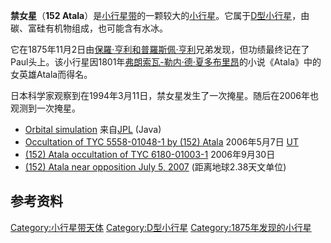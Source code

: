 {{Infobox planet
|width           = 25em
|name            = 152 Atala
|symbol          = 
|background      = #FFFFC0
|image           = 
|caption         = 
|discovery_ref   = <ref>[http://cfa-www.harvard.edu/iau/lists/NumberedMPs.html Hardard's Numbered MPs]</ref>
|discoverer      = [[Paul_Henry_(astronomer)|P. P. Henry]]
|discovered      = 1875年
|discovery_site   = 
|mp_name         =   <!--(Minor planet name)-->
|mp_category     =   [[小行星带|小行星带]]
|named_after     =   [[Atala_(novella)|Atala]]
|alt_names       =   <!--(Alternative names)-->
|orbit_ref       = <ref>[ftp://ftp.lowell.edu/pub/elgb/astorb.html Lowell Astorb]</ref>
|epoch           = 
|aphelion        = 3.374 [[天文单位|天文单位]]
|perihelion      = 2.918 [[天文单位|天文单位]]
|semimajor       = 3.146 [[天文单位|天文单位]]
|eccentricity    = 0.072
|period          = 5.582年
|avg_speed       =   <!--(Average orbital speed)-->
|inclination     = 
|asc_node        =   <!--(Longitude of ascending node)-->
|mean_anomaly    = 
|arg_peri        =   <!--(Argument of perihelion)-->
|satellites      = 
|dimensions      =  71–122 km<ref>[http://www.asteroidoccultation.com/2006_05/0507_152_5137_Summary.txt Asterodoccultation.com] {{webarchive|url=https://web.archive.org/web/20061010013839/http://www.asteroidoccultation.com/2006_05/0507_152_5137_Summary.txt |date=2006-10-10 }}</ref>
|mass            = 
|density         = 
|surface_grav    =   <!--(Equatorial surface gravity)-->
|escape_velocity = 
|sidereal_day    = 5.28-6.25 hours
|axial_tilt      = 
|pole_ecliptic_lat =   <!--(Pole ecliptic latitude)-->
|pole_ecliptic_lon =   <!--(Pole ecliptic longitude)-->
|albedo          = 0.054
|temp_name1      = 
|mean_temp_1     = 
|max_temp_1      = 
|temp_name2      = 
|max_temp_2      = 
|spectral_type   = [[D-型小行星|D]]<ref>[http://spiff.rit.edu/richmond/parallax/phot/LCSUMPUB.TXT SPIFF LCSUMPUB]</ref> 
|abs_magnitude   =  8.33
}}

'''禁女星'''（'''152 Atala'''）是[[小行星带|小行星带]]的一颗较大的[[小行星|小行星]]。它属于[[D-型小行星|D型小行星]]，由碳、富硅有机物组成，也可能含有水冰。

它在1875年11月2日由[[保羅·亨利和普羅斯佩·亨利|保羅·亨利和普羅斯佩·亨利]]兄弟发现，但功绩最终记在了Paul头上。该小行星因1801年[[弗朗索瓦-勒内·德·夏多布里昂|弗朗索瓦-勒内·德·夏多布里昂]]的小说《Atala》中的女英雄Atala而得名。

日本科学家观察到在1994年3月11日，禁女星发生了一次掩星。随后在2006年也观测到一次掩星。
*[http://ssd.jpl.nasa.gov/sbdb.cgi?sstr=152;orb=1 Orbital simulation] {{Wayback|url=http://ssd.jpl.nasa.gov/sbdb.cgi?sstr=152;orb=1 |date=20140824183419 }} 来自[[喷气推进实验室|JPL]] (Java)
*[http://iota.jhuapl.edu/mp152505.htm Occultation of TYC 5558-01048-1 by (152) Atala] {{Wayback|url=http://iota.jhuapl.edu/mp152505.htm |date=20080724101029 }} 2006年5月7日 [[世界时|UT]]
*[https://web.archive.org/web/20070227195524/http://www.asteroidoccultation.com/2006_09/0930_152_9382_Summary.txt (152) Atala occultation of TYC 6180-01003-1] 2006年9月30日
*[http://home.comcast.net/~kpheider/152Atala_2007.gif (152) Atala near opposition July 5, 2007] {{Wayback|url=http://home.comcast.net/~kpheider/152Atala_2007.gif |date=20120221082604 }} (距离地球2.38天文单位)

==参考资料==
{{reflist}}

{{Minor planets navigator|裕神星|希尔达星}}

{{DEFAULTSORT:Atala}}
[[Category:小行星带天体|Category:小行星带天体]]
[[Category:D型小行星|Category:D型小行星]]
[[Category:1875年发现的小行星|Category:1875年发现的小行星]]